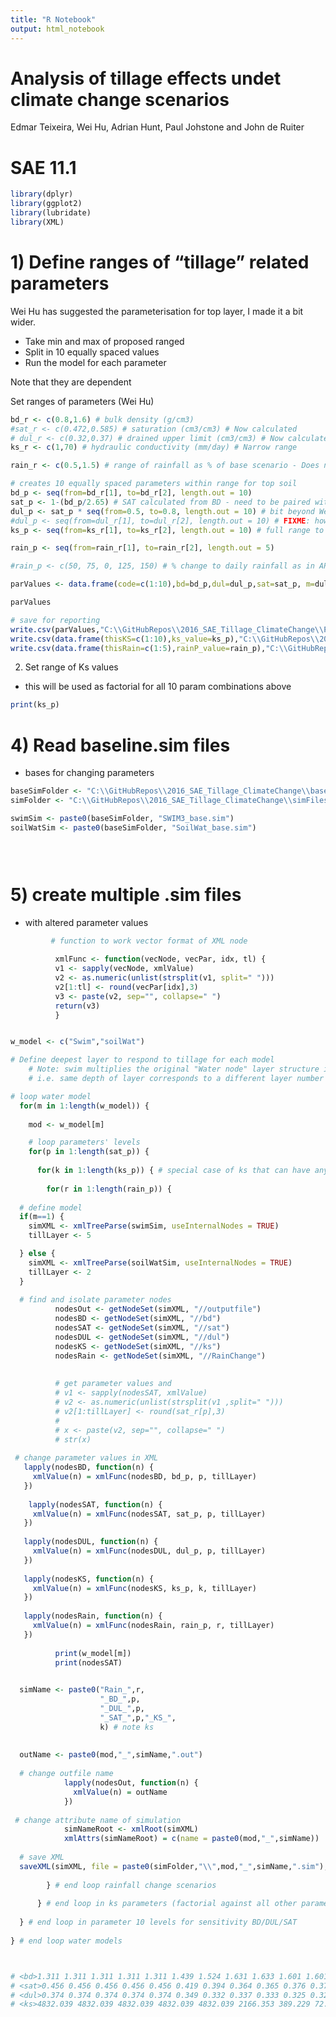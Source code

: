```yaml
---
title: "R Notebook"
output: html_notebook
---
```


# Analysis of tillage effects undet climate change scenarios

Edmar Teixeira, Wei Hu, Adrian Hunt, Paul Johstone and John de Ruiter

# SAE 11.1 

```r
library(dplyr)
library(ggplot2)
library(lubridate)
library(XML)
```

# 1) Define ranges of "tillage" related parameters

Wei Hu has suggested the parameterisation for top layer, I made it a bit wider.

- Take min and max of proposed ranged
- Split in 10 equally spaced values
- Run the model for each parameter

Note that they are dependent 

Set ranges of parameters (Wei Hu)
```r
bd_r <- c(0.8,1.6) # bulk density (g/cm3)
#sat_r <- c(0.472,0.585) # saturation (cm3/cm3) # Now calculated
# dul_r <- c(0.32,0.37) # drained upper limit (cm3/cm3) # Now calculated
ks_r <- c(1,70) # hydraulic conductivity (mm/day) # Narrow range

rain_r <- c(0.5,1.5) # range of rainfall as % of base scenario - Does not work with APSIM logic

# creates 10 equally spaced parameters within range for top soil
bd_p <- seq(from=bd_r[1], to=bd_r[2], length.out = 10)
sat_p <- 1-(bd_p/2.65) # SAT calculated from BD - need to be paired with BD values
dul_p <- sat_p * seq(from=0.5, to=0.8, length.out = 10) # bit beyond Wei's tange of 0.6 to 0.7
#dul_p <- seq(from=dul_r[1], to=dul_r[2], length.out = 10) # FIXME: how to get DUL from BD and align with SAT?
ks_p <- seq(from=ks_r[1], to=ks_r[2], length.out = 10) # full range to be tested in factorial

rain_p <- seq(from=rain_r[1], to=rain_r[2], length.out = 5)

#rain_p <- c(50, 75, 0, 125, 150) # % change to daily rainfall as in APSIM climate control

parValues <- data.frame(code=c(1:10),bd=bd_p,dul=dul_p,sat=sat_p, m=dul_p/sat_p)

parValues

# save for reporting
write.csv(parValues,"C:\\GitHubRepos\\2016_SAE_Tillage_ClimateChange\\ParamValues.csv")
write.csv(data.frame(thisKS=c(1:10),ks_value=ks_p),"C:\\GitHubRepos\\2016_SAE_Tillage_ClimateChange\\KsValues.csv")
write.csv(data.frame(thisRain=c(1:5),rainP_value=rain_p),"C:\\GitHubRepos\\2016_SAE_Tillage_ClimateChange\\RainPValues.csv")

```

2) Set range of Ks values

- this will be used as factorial for all 10 param combinations above

```r
print(ks_p)
```

# 4) Read baseline.sim files 

- bases for changing parameters

```r
baseSimFolder <- "C:\\GitHubRepos\\2016_SAE_Tillage_ClimateChange\\baseSim\\"
simFolder <- "C:\\GitHubRepos\\2016_SAE_Tillage_ClimateChange\\simFiles\\"

swimSim <- paste0(baseSimFolder, "SWIM3_base.sim")
soilWatSim <- paste0(baseSimFolder, "SoilWat_base.sim")


  
```

# 5) create multiple .sim files 

- with altered parameter values

```r

         # function to work vector format of XML node
          
          xmlFunc <- function(vecNode, vecPar, idx, tl) {
          v1 <- sapply(vecNode, xmlValue)
          v2 <- as.numeric(unlist(strsplit(v1, split=" ")))
          v2[1:tl] <- round(vecPar[idx],3)
          v3 <- paste(v2, sep="", collapse=" ")
          return(v3)
          }


w_model <- c("Swim","soilWat")

# Define deepest layer to respond to tillage for each model
    # Note: swim multiplies the original "Water node" layer structure in sub-layers
    # i.e. same depth of layer corresponds to a different layer number

# loop water model
  for(m in 1:length(w_model)) {
    
    mod <- w_model[m]

    # loop parameters' levels
    for(p in 1:length(sat_p)) {
      
      for(k in 1:length(ks_p)) { # special case of ks that can have any value
        
        for(r in 1:length(rain_p)) { 
        
  # define model
  if(m==1) {
    simXML <- xmlTreeParse(swimSim, useInternalNodes = TRUE)
    tillLayer <- 5

  } else {
    simXML <- xmlTreeParse(soilWatSim, useInternalNodes = TRUE) 
    tillLayer <- 2
  }
  
  # find and isolate parameter nodes
          nodesOut <- getNodeSet(simXML, "//outputfile")
          nodesBD <- getNodeSet(simXML, "//bd")
          nodesSAT <- getNodeSet(simXML, "//sat")
          nodesDUL <- getNodeSet(simXML, "//dul")
          nodesKS <- getNodeSet(simXML, "//ks")
          nodesRain <- getNodeSet(simXML, "//RainChange")
          
          
          # get parameter values and 
          # v1 <- sapply(nodesSAT, xmlValue)
          # v2 <- as.numeric(unlist(strsplit(v1 ,split=" ")))
          # v2[1:tillLayer] <- round(sat_r[p],3)
          # 
          # x <- paste(v2, sep="", collapse=" ")
          # str(x)
          
 # change parameter values in XML
   lapply(nodesBD, function(n) {
     xmlValue(n) = xmlFunc(nodesBD, bd_p, p, tillLayer)
   })
   
    lapply(nodesSAT, function(n) {
     xmlValue(n) = xmlFunc(nodesSAT, sat_p, p, tillLayer)
   })
    
   lapply(nodesDUL, function(n) {
     xmlValue(n) = xmlFunc(nodesDUL, dul_p, p, tillLayer)
   })
   
   lapply(nodesKS, function(n) {
     xmlValue(n) = xmlFunc(nodesKS, ks_p, k, tillLayer)
   })
   
   lapply(nodesRain, function(n) {
     xmlValue(n) = xmlFunc(nodesRain, rain_p, r, tillLayer)
   })
   
          print(w_model[m])
          print(nodesSAT)
          

  simName <- paste0("Rain_",r,
                    "_BD_",p,
                    "_DUL_",p,
                    "_SAT_",p,"_KS_",
                    k) # note ks
  
  
  outName <- paste0(mod,"_",simName,".out") 
  
  # change outfile name
            lapply(nodesOut, function(n) {
              xmlValue(n) = outName
            })
          
 # change attribute name of simulation 
            simNameRoot <- xmlRoot(simXML)
            xmlAttrs(simNameRoot) = c(name = paste0(mod,"_",simName))          
            
  # save XML
  saveXML(simXML, file = paste0(simFolder,"\\",mod,"_",simName,".sim"), indent=TRUE)   
  
        } # end loop rainfall change scenarios
          
      } # end loop in ks parameters (factorial against all other parameters)
          
  } # end loop in parameter 10 levels for sensitivity BD/DUL/SAT 
  
} # end loop water models 



# <bd>1.311 1.311 1.311 1.311 1.311 1.439 1.524 1.631 1.633 1.601 1.601 1.601 </bd>
# <sat>0.456 0.456 0.456 0.456 0.456 0.419 0.394 0.364 0.365 0.376 0.376 0.376 </sat>
# <dul>0.374 0.374 0.374 0.374 0.374 0.349 0.332 0.337 0.333 0.325 0.325 0.325 </dul>
# <ks>4832.039 4832.039 4832.039 4832.039 4832.039 2166.353 389.229 72.292 44.934 97.995 97.995 97.995 </ks>


```




